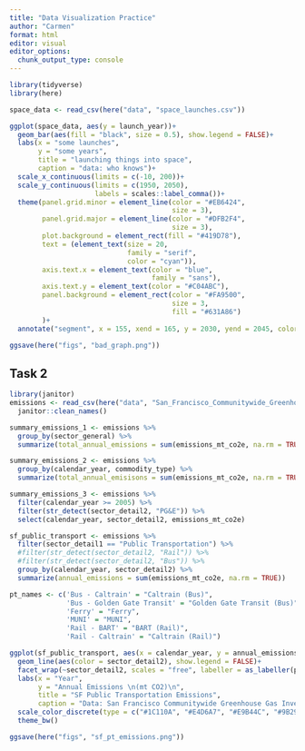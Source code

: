 ```yaml
---
title: "Data Visualization Practice"
author: "Carmen"
format: html
editor: visual
editor_options: 
  chunk_output_type: console
---
```


```r
library(tidyverse)
library(here)
```

```r
space_data <- read_csv(here("data", "space_launches.csv"))

ggplot(space_data, aes(y = launch_year))+
  geom_bar(aes(fill = "black", size = 0.5), show.legend = FALSE)+
  labs(x = "some launches",
       y = "some years",
       title = "launching things into space",
       caption = "data: who knows")+
  scale_x_continuous(limits = c(-10, 200))+
  scale_y_continuous(limits = c(1950, 2050),
                     labels = scales::label_comma())+
  theme(panel.grid.minor = element_line(color = "#EB6424", 
                                        size = 3),
        panel.grid.major = element_line(color = "#DFB2F4", 
                                        size = 3),
        plot.background = element_rect(fill = "#419D78"),
        text = (element_text(size = 20, 
                             family = "serif",
                             color = "cyan")),
        axis.text.x = element_text(color = "blue", 
                                   family = "sans"),
        axis.text.y = element_text(color = "#C04ABC"),
        panel.background = element_rect(color = "#FA9500", 
                                        size = 3,
                                        fill = "#631A86")
        )+
  annotate("segment", x = 155, xend = 165, y = 2030, yend = 2045, color = "green", arrow = arrow())

ggsave(here("figs", "bad_graph.png"))
```

## Task 2

```r
library(janitor)
emissions <- read_csv(here("data", "San_Francisco_Communitywide_Greenhouse_Gas_Inventory.csv")) %>%
  janitor::clean_names()

summary_emissions_1 <- emissions %>%
  group_by(sector_general) %>%
  summarize(total_annual_emissions = sum(emissions_mt_co2e, na.rm = TRUE))

summary_emissions_2 <- emissions %>%
  group_by(calendar_year, commodity_type) %>%
  summarize(total_annual_emisisons = sum(emissions_mt_co2e, na.rm = TRUE))

summary_emissions_3 <- emissions %>%
  filter(calendar_year >= 2005) %>%
  filter(str_detect(sector_detail2, "PG&E")) %>%
  select(calendar_year, sector_detail2, emissions_mt_co2e)
```

```r
sf_public_transport <- emissions %>%
  filter(sector_detail1 == "Public Transportation") %>%
  #filter(str_detect(sector_detail2, "Rail")) %>%
  #filter(str_detect(sector_detail2, "Bus")) %>%
  group_by(calendar_year, sector_detail2) %>%
  summarize(annual_emissions = sum(emissions_mt_co2e, na.rm = TRUE))

pt_names <- c('Bus - Caltrain' = "Caltrain (Bus)",
              'Bus - Golden Gate Transit' = "Golden Gate Transit (Bus)",
              'Ferry' = "Ferry",
              'MUNI' = "MUNI",
              'Rail - BART' = "BART (Rail)",
              'Rail - Caltrain' = "Caltrain (Rail)")

ggplot(sf_public_transport, aes(x = calendar_year, y = annual_emissions)) +
  geom_line(aes(color = sector_detail2), show.legend = FALSE)+
  facet_wrap(~sector_detail2, scales = "free", labeller = as_labeller(pt_names))+
  labs(x = "Year",
       y = "Annual Emissions \n(mt CO2)\n",
       title = "SF Public Transportation Emissions",
       caption = "Data: San Francisco Communitywide Greenhouse Gas Inventory")+
  scale_color_discrete(type = c("#1C110A", "#E4D6A7", "#E9B44C", "#9B2915", "#50A2A7","#8AE1FC" ))+
  theme_bw() 

ggsave(here("figs", "sf_pt_emissions.png"))
```

